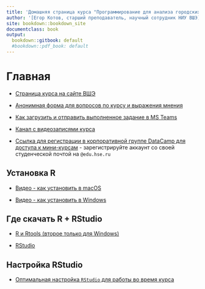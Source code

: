 ```yaml
---
title: 'Домашняя страница курса "Программирование для анализа городских данных 2021"'
author: '[Егор Котов, старший преподаватель, научный сотрудник НИУ ВШЭ](https://www.hse.ru/staff/ekotov){target="_blank"}; <br>[Юрий Кульчицкий, преподаватель, аналитик НИУ ВШЭ](https://www.hse.ru/staff/kulchitsky){target="_blank"}'
site: bookdown::bookdown_site
documentclass: book
output:
  bookdown::gitbook: default
  #bookdown::pdf_book: default
---
```


# Главная

- [Страница курса на сайте ВШЭ](https://www.hse.ru/edu/courses/450799729){target="_blank"}

- [Анонимная форма для вопросов по курсу и выражения мнения](https://forms.office.com/r/EWcUi13QCN){target="_blank"}

- [Как загрузить и отправить выполненное задание в MS Teams](https://web.microsoftstream.com/video/33ce9c95-3c53-4f9d-aa0c-3d9d2342e055){target="_blank"}

- [Канал с видеозаписями курса](https://web.microsoftstream.com/channel/76d212d2-0d47-461a-9295-741f7093f14e){target="_blank"}

- 
[Ссылка для регистрации в корпоративной группе DataCamp для доступа к мини-курсам](https://www.datacamp.com/groups/shared_links/968773c87ad5b5ba478379e274717c8247e48cc39a4d06704d8bdbcd2babf700){target="_blank"} - зарегистрируйте аккаунт со своей студенческой почтой на `@edu.hse.ru`

## Установка R

- [Видео - как установить в macOS](https://web.microsoftstream.com/video/e9142ea1-01d6-452f-90b8-1728977fa3cf?list=studio){target="_blank"}

- [Видео - как установить в Windows](https://web.microsoftstream.com/video/2ff6ae6b-da85-44b1-b1d8-644032670a52?list=studio){target="_blank"}

## Где скачать R + RStudio

- [R и Rtools (второе только для Windows)](https://cran.r-project.org/){target="_blank"}

- [RStudio](https://www.rstudio.com/products/rstudio/download/){target="_blank"}

## Настройка RStudio

- [Оптимальная настройка `RStudio` для работы во время курса](https://web.microsoftstream.com/video/4c8b1b32-4378-402b-8c2c-7c44c55a087a?list=studio){target="_blank"}

<!-- If you need PDF output, uncomment bookdown::pdf_book above in YAML. You will need a LaTeX installation, e.g., https://yihui.name/tinytex/ -->
